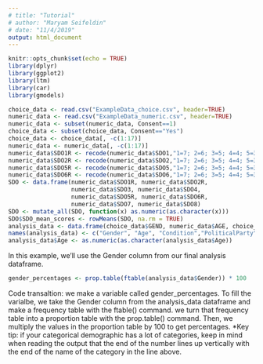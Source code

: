 ```yaml
---
# title: "Tutorial"
# author: "Maryam Seifeldin"
# date: "11/4/2019"
output: html_document
---
```


```r
knitr::opts_chunk$set(echo = TRUE)
library(dplyr)
library(ggplot2)
library(ltm)
library(car)
library(gmodels)

choice_data <- read.csv("ExampleData_choice.csv", header=TRUE)
numeric_data <- read.csv("ExampleData_numeric.csv", header=TRUE)
numeric_data <- subset(numeric_data, Consent==1)
choice_data <- subset(choice_data, Consent=="Yes")
choice_data <- choice_data[, -c(1:17)]
numeric_data <- numeric_data[, -c(1:17)]
numeric_data$SDO1R <- recode(numeric_data$SDO1,"1=7; 2=6; 3=5; 4=4; 5=3; 6=2; 7=1; else=NA")
numeric_data$SDO2R <- recode(numeric_data$SDO2,"1=7; 2=6; 3=5; 4=4; 5=3; 6=2; 7=1; else=NA")
numeric_data$SDO5R <- recode(numeric_data$SDO5,"1=7; 2=6; 3=5; 4=4; 5=3; 6=2; 7=1; else=NA")
numeric_data$SDO6R <- recode(numeric_data$SDO6,"1=7; 2=6; 3=5; 4=4; 5=3; 6=2; 7=1; else=NA")
SDO <- data.frame(numeric_data$SDO1R, numeric_data$SDO2R, 
                  numeric_data$SDO3, numeric_data$SDO4, 
                  numeric_data$SDO5R, numeric_data$SDO6R,
                  numeric_data$SDO7, numeric_data$SDO8)
SDO <- mutate_all(SDO, function(x) as.numeric(as.character(x)))
SDO$SDO_mean_scores <- rowMeans(SDO, na.rm = TRUE)
analysis_data <- data.frame(choice_data$GEND, numeric_data$AGE, choice_data$condition, choice_data$PPP1, SDO$SDO_mean_scores)
names(analysis_data) <- c("Gender", "Age", "Condition","PoliticalParty", "SocialDominance")
analysis_data$Age <- as.numeric(as.character(analysis_data$Age))
```
In this example, we'll use the Gender column from our final analysis dataframe.
```r
gender_percentages <- prop.table(ftable(analysis_data$Gender)) * 100
```
Code transaltion: we make a variable called gender_percentages. To fill the varialbe, we take the Gender column from the analysis_data dataframe and make a frequency table with the ftable() command. we turn that frequency table into a proportion table with the prop.table() command. Then, we multiply the values in the proportion table by 100 to get percentages.
*Key tip: if your categorical demographic has a lot of categories, keep in mind when reading the output that the end of the number lines up vertically with the end of the name of the category in the line above.

